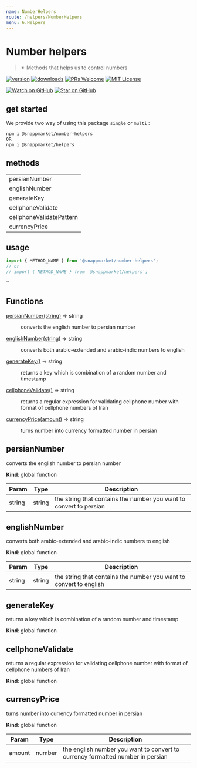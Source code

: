 ```yaml
---
name: NumberHelpers
route: /helpers/NumberHelpers
menu: 6.Helpers
---
```



# Number helpers
> ✴ Methods that helps us to control numbers

[![version](https://img.shields.io/npm/v/@snappmarket/number-helpers.svg?style=flat-square)](https://www.npmjs.com/package/@snappmarket/number-helpers)
[![downloads](https://img.shields.io/npm/dm/@snappmarket/number-helpers.svg?style=flat-square)](http://www.npmtrends.com/@snappmarket/number-helpers)
[![PRs Welcome](https://img.shields.io/badge/PRs-welcome-brightgreen.svg?style=flat-square)](http://makeapullrequest.com)
[![MIT License](https://img.shields.io/npm/l/@snappmarket/number-helpers.svg?style=flat-square)](https://github.com/snappmarket/frontend-toolbox/tree/master/packages/useDidUpdateEffect/blob/master/LICENSE.md)

[![Watch on GitHub](https://img.shields.io/github/watchers/snappmarket/frontend-toolbox.svg?style=social)](https://github.com/snappmarket/frontend-toolbox/watchers)
[![Star on GitHub](https://img.shields.io/github/stars/snappmarket/frontend-toolbox.svg?style=social)](https://github.com/snappmarket/frontend-toolbox/stargazers)

## get started
We provide two way of using this package `single` or `multi` :
```bash
npm i @snappmarket/number-helpers
OR
npm i @snappmarket/helpers
```

## methods
|        |
| ------ |
| persianNumber                                                 |
| englishNumber                                                 |
| generateKey                                                 |
| cellphoneValidate                                                 |
| cellphoneValidatePattern                                                 |
| currencyPrice                                                 |

## usage
```javascript
import { METHOD_NAME } from '@snappmarket/number-helpers';
// or
// import { METHOD_NAME } from '@snappmarket/helpers';
```
``

## Functions

<dl>
<dt><a href="#persianNumber">persianNumber(string)</a> ⇒ string</dt>
<dd><p>converts the english number to persian number</p>
</dd>
<dt><a href="#englishNumber">englishNumber(string)</a> ⇒ string</dt>
<dd><p>converts both arabic-extended and arabic-indic numbers to english</p>
</dd>
<dt><a href="#generateKey">generateKey()</a> ⇒ string</dt>
<dd><p>returns a key which is combination of a random number and timestamp</p>
</dd>
<dt><a href="#cellphoneValidate">cellphoneValidate()</a> ⇒ string</dt>
<dd><p>returns a regular expression for validating cellphone number with format of cellphone numbers of Iran</p>
</dd>
<dt><a href="#currencyPrice">currencyPrice(amount)</a> ⇒ string</dt>
<dd><p>turns number into currency formatted number in persian</p>
</dd>
</dl>

<a name="persianNumber"></a>

## persianNumber
converts the english number to persian number

**Kind**: global function  

| Param | Type | Description |
| --- | --- | --- |
| string | string | the string that contains the number  you want to convert to persian |

<a name="englishNumber"></a>

## englishNumber
converts both arabic-extended and arabic-indic numbers to english

**Kind**: global function  

| Param | Type | Description |
| --- | --- | --- |
| string | string | the string that contains the number  you want to convert to english |

<a name="generateKey"></a>

## generateKey
returns a key which is combination of a random number and timestamp

**Kind**: global function  
<a name="cellphoneValidate"></a>

## cellphoneValidate
returns a regular expression for validating cellphone number with format of cellphone numbers of Iran

**Kind**: global function  
<a name="currencyPrice"></a>

## currencyPrice
turns number into currency formatted number in persian

**Kind**: global function  

| Param | Type | Description |
| --- | --- | --- |
| amount | number | the english number you want to convert to currency formatted number in persian |

